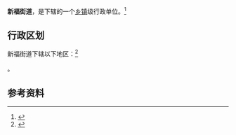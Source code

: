 {{中国乡级行政区|44/05/11/011/000}}

'''新福街道'''，是{{PRC admin/fullname|44/05/11/011/000|3}}下辖的一个[[乡镇|乡镇]]级行政单位。<ref>{{PRC admin/ref sgc|{{PRC admin/parent|44/05/11/011/000}}}}</ref>

== 行政区划 ==

新福街道下辖以下地区：<ref>{{PRC admin/ref sgc|44/05/11/011/000}}</ref>

{{PRC admin/children|44/05/11/011/000}}。

== 参考资料 ==

{{reflist}}

{{行政区划小作品}}
{{PRC admin/navcat|44/05/11/011/000}}
